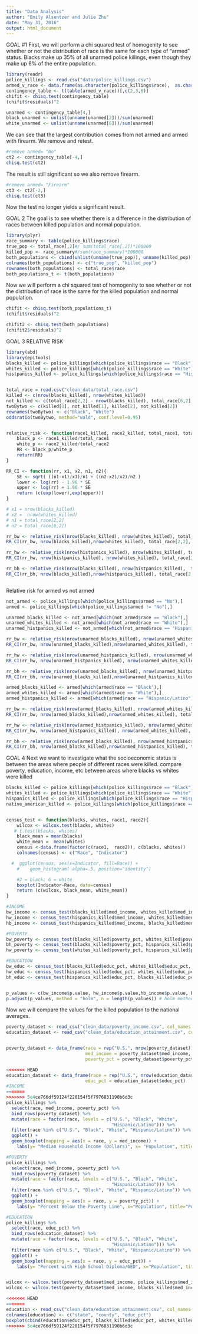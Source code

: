 ```yaml
---
title: "Data Analysis"
author: "Emily Alsentzer and Julie Zhu"
date: "May 31, 2016"
output: html_document
---
```

GOAL #1
First, we will perform a chi squared test of homogenity to see whether or not the distribution of race is the same for each type of "armed" status. Blacks make up 35% of all unarmed police killings, even though they make up 6% of the entire population.
```r
library(readr)
police_killings <- read.csv("data/police_killings.csv")
armed_v_race <- data.frame(as.character(police_killings$race),  as.character(police_killings$armed))
contingency_table <- t(table(armed_v_race))[,c(2,3,6)]
chifit <- chisq.test(contingency_table)
(chifit$residuals)^2

unarmed <- contingency_table[4,]
black_unarmed <- unlist(unname(unarmed[2]))/sum(unarmed)
white_unarmed <- unlist(unname(unarmed[6]))/sum(unarmed)
```

We can see that the largest contribution comes from not armed and armed with firearm. We remove and retest. 
```r
#remove armed= "No"
ct2 <- contingency_table[-4,]
chisq.test(ct2)
```

The result is still significant so we also remove firearm. 
```r
#remove armed= "Firearm"
ct3 <- ct2[-2,]
chisq.test(ct3)
```
Now the test no longer yields a significant result. 

GOAL 2
The goal is to see whether there is a difference in the distribution of races between killed population and normal population.
```r
library(plyr)
race_summary <- table(police_killings$race)
true_pop <- total_race[,2]#/ sum(total_race[,2])*100000
killed_pop <- race_summary#/sum(race_summary)*100000
both_populations <- cbind(unlist(unname(true_pop)), unname(killed_pop))
colnames(both_populations) <- c("true_pop", "killed_pop")
rownames(both_populations) <- total_race$race
both_populations_t <- t(both_populations)
```

Now we will perform a chi squared test of homogenity to see whether or not the distribution of race is the same for the killed population and normal population.

```r
chifit <- chisq.test(both_populations_t)
(chifit$residuals)^2

chifit2 <- chisq.test(both_populations)
(chifit2$residuals)^2
```

GOAL 3
RELATIVE RISK
```r
library(abd)
library(epitools)
blacks_killed <- police_killings[which(police_killings$race == "Black"),]
whites_killed <- police_killings[which(police_killings$race == "White"),]
histpanics_killed <- police_killings[which(police_killings$race == "Hispanic/Latino"),]


total_race = read.csv("clean_data/total_race.csv")
killed <- c(nrow(blacks_killed), nrow(whites_killed))
not_killed <- c(total_race[2,2] - nrow(blacks_killed), total_race[6,2] - nrow(whites_killed))
twoBytwo <- c(killed[1], not_killed[1], killed[2], not_killed[2])
rownames(twoBytwo) <- c("Black", "White")
oddsratio(twoBytwo, method="wald", conf.level=0.95)


relative_risk <- function(race1_killed, race2_killed, total_race1, total_race2){
    black_p <- race1_killed/total_race1
    white_p <- race2_killed/total_race2
    RR <- black_p/white_p  
    return(RR)
}

RR_CI <- function(rr, x1, x2, n1, n2){
    SE <- sqrt( ((n1-x1)/x1)/n1 + ((n2-x2)/x2)/n2 )
    lower <- log(rr) - 1.96 * SE
    upper <- log(rr) + 1.96 * SE
    return (c(exp(lower),exp(upper)))
}

# x1 = nrow(blacks_killed)
# x2 =  nrow(whites_killed)
# n1 = total_race[2,2]
# n2 = total_race[6,2])

rr_bw <- relative_risk(nrow(blacks_killed), nrow(whites_killed), total_race[2,2], total_race[6,2])
RR_CI(rr_bw, nrow(blacks_killed),nrow(whites_killed), total_race[2,2], total_race[6,2])

rr_hw <- relative_risk(nrow(histpanics_killed), nrow(whites_killed), total_race[3,2], total_race[6,2])
RR_CI(rr_hw, nrow(histpanics_killed), nrow(whites_killed), total_race[3,2], total_race[6,2])

rr_bh <- relative_risk(nrow(blacks_killed), nrow(histpanics_killed),  total_race[2,2], total_race[3,2])
RR_CI(rr_bh, nrow(blacks_killed),nrow(histpanics_killed), total_race[2,2], total_race[3,2])



```

Relative risk for armed vs not armed
```r
not_armed <- police_killings[which(police_killings$armed == "No"),]
armed <- police_killings[which(police_killings$armed != "No"),]

unarmed_blacks_killed <- not_armed[which(not_armed$race == "Black"),]
unarmed_whites_killed <- not_armed[which(not_armed$race == "White"),]
unarmed_histpanics_killed <- not_armed[which(not_armed$race == "Hispanic/Latino"),]

rr_bw <- relative_risk(nrow(unarmed_blacks_killed), nrow(unarmed_whites_killed), total_race[2,2], total_race[6,2])
RR_CI(rr_bw, nrow(unarmed_blacks_killed),nrow(unarmed_whites_killed), total_race[2,2], total_race[6,2])

rr_hw <- relative_risk(nrow(unarmed_histpanics_killed), nrow(unarmed_whites_killed), total_race[3,2], total_race[6,2])
RR_CI(rr_hw, nrow(unarmed_histpanics_killed), nrow(unarmed_whites_killed), total_race[3,2], total_race[6,2])

rr_bh <- relative_risk(nrow(unarmed_blacks_killed), nrow(unarmed_histpanics_killed),  total_race[2,2], total_race[3,2])
RR_CI(rr_bh, nrow(unarmed_blacks_killed),nrow(unarmed_histpanics_killed), total_race[2,2], total_race[3,2])

armed_blacks_killed <- armed[which(armed$race == "Black"),]
armed_whites_killed <- armed[which(armed$race == "White"),]
armed_histpanics_killed <- armed[which(armed$race == "Hispanic/Latino"),]

rr_bw <- relative_risk(nrow(armed_blacks_killed), nrow(armed_whites_killed), total_race[2,2], total_race[6,2])
RR_CI(rr_bw, nrow(armed_blacks_killed),nrow(armed_whites_killed), total_race[2,2], total_race[6,2])

rr_hw <- relative_risk(nrow(armed_histpanics_killed), nrow(armed_whites_killed), total_race[3,2], total_race[6,2])
RR_CI(rr_hw, nrow(armed_histpanics_killed), nrow(armed_whites_killed), total_race[3,2], total_race[6,2])

rr_bh <- relative_risk(nrow(armed_blacks_killed), nrow(armed_histpanics_killed),  total_race[2,2], total_race[3,2])
RR_CI(rr_bh, nrow(armed_blacks_killed),nrow(armed_histpanics_killed), total_race[2,2], total_race[3,2])


```



GOAL 4
Next we want to investigate what the socioeconomic status is between the areas where people of different races were killed.
compare poverty, education, income, etc between areas where blacks vs whites were killed

```r
blacks_killed <- police_killings[which(police_killings$race == "Black"),]
whites_killed <- police_killings[which(police_killings$race == "White"),]
hispanics_killed <- police_killings[which(police_killings$race == "Hispanic/Latino"),]
native_american_killed <- police_killings[which(police_killings$race == "Native American"),]


census_test <- function(blacks, whites, race1, race2){
    wilcox <- wilcox.test(blacks, whites)
   # t.test(blacks, whites) 
    black_mean = mean(blacks)
    white_mean =  mean(whites)
    census <-data.frame(factor(c(race1,  race2)), c(blacks, whites))
    colnames(census) <- c("Race", "Indicator")

  #  ggplot(census, aes(x=Indicator, fill=Race)) +
    #    geom_histogram( alpha=.5, position="identity")

    #2 = black; 6 = white
    boxplot(Indicator~Race, data=census)
    return (c(wilcox, black_mean, white_mean))
}

#INCOME
bw_income <- census_test(blacks_killed$med_income, whites_killed$med_income, blacks_killed$race, whites_killed$race) #significant
hw_income <- census_test(hispanics_killed$med_income, whites_killed$med_income, hispanics_killed$race, whites_killed$race) #significant
hb_income <- census_test(hispanics_killed$med_income, blacks_killed$med_income, hispanics_killed$race, blacks_killed$race) #significant

#POVERTY
bw_poverty <- census_test(blacks_killed$poverty_pct, whites_killed$poverty_pct, blacks_killed$race, whites_killed$race) # Not significant
bh_poverty <- census_test(blacks_killed$poverty_pct, hispanics_killed$poverty_pct, blacks_killed$race, hispanics_killed$race)
hw_poverty <- census_test(whites_killed$poverty_pct, hispanics_killed$poverty_pct, whites_killed$race, hispanics_killed$race)

#EDUCATION
bw_educ <- census_test(blacks_killed$educ_pct, whites_killed$educ_pct, blacks_killed$race, whites_killed$race) # Not significant
hw_educ <- census_test(hispanics_killed$educ_pct, whites_killed$educ_pct, hispanics_killed$race, whites_killed$race) # Not significant
bh_educ <- census_test(hispanics_killed$educ_pct, blacks_killed$educ_pct, hispanics_killed$race, blacks_killed$race) # Not significant


p_values <- c(bw_income$p.value, hw_income$p.value,hb_income$p.value, bw_poverty$p.value, bh_poverty$p.value, hw_poverty$p.value, bw_educ$p.value, hw_educ$p.value, bh_educ$p.value)
p.adjust(p_values, method = "holm", n = length(p_values)) # holm method

```

Now we will compare the values for the killed population to the national averages.
```r
poverty_dataset <- read_csv("clean_data/poverty_income.csv", col_names = TRUE)
education_dataset <- read_csv("clean_data/education_attainment.csv", col_names = TRUE)


poverty_dataset <- data_frame(race = rep("U.S.", nrow(poverty_dataset)),
                              med_income = poverty_dataset$med_income,
                              poverty_pct = poverty_dataset$poverty_pct)

<<<<<<< HEAD
education_dataset <- data_frame(race = rep("U.S.", nrow(education_dataset)),
                              educ_pct = education_dataset$educ_pct)
#INCOME
=======
>>>>>>> 5e4ce766df59124f220154f5f7976831190b6d3c
police_killings %>%
  select(race, med_income, poverty_pct) %>%
  bind_rows(poverty_dataset) %>%
  mutate(race = factor(race, levels = c("U.S.", "Black", "White", 
                                        "Hispanic/Latino"))) %>%
  filter(race %in% c("U.S.", "Black", "White", "Hispanic/Latino")) %>%
  ggplot() +
  geom_boxplot(mapping = aes(x = race, y = med_income)) +
    labs(y= "Median Household Income (Dollars)", x= "Population", title="Median Income in Counties with Police Killings By Race")

#POVERTY
police_killings %>%
  select(race, med_income, poverty_pct) %>%
  bind_rows(poverty_dataset) %>%
  mutate(race = factor(race, levels = c("U.S.", "Black", "White", 
                                        "Hispanic/Latino"))) %>%
  filter(race %in% c("U.S.", "Black", "White", "Hispanic/Latino")) %>%
  ggplot() +
  geom_boxplot(mapping = aes(x = race, y = poverty_pct)) +
    labs(y= "Percent Below the Poverty Line", x="Population", title="Poverty Level in Counties with Police Killings By Race")

#EDUCATION
police_killings %>%
  select(race, educ_pct) %>%
  bind_rows(education_dataset) %>%
  mutate(race = factor(race, levels = c("U.S.", "Black", "White", 
                                        "Hispanic/Latino"))) %>%
  filter(race %in% c("U.S.", "Black", "White", "Hispanic/Latino")) %>%
  ggplot() +
  geom_boxplot(mapping = aes(x = race, y = educ_pct)) +
    labs(y= "Percent with High School Diploma/GED", x="Population", title="Educational Attainment in Counties with Police Killings By Race")


wilcox <- wilcox.test(poverty_dataset$med_income, police_killings$med_income)
wilcox <- wilcox.test(poverty_dataset$med_income, blacks_killed$med_income)

<<<<<<< HEAD
=======
education <- read_csv("clean_data/education_attainment.csv", col_names = TRUE)
colnames(education) <- c("state", "county", "educ_pct")
boxplot(cbind(education$educ_pct, blacks_killed$educ_pct, whites_killed$educ_pct, hispanics_killed$educ_pct), names=c("U.S.", "Black", "White", "Hispanic/Latino"), xlab = "Population", ylab= "Percent with High School Diploma/ GED", title ="title")
>>>>>>> 5e4ce766df59124f220154f5f7976831190b6d3c
```


